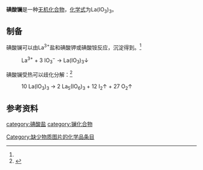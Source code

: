 {{chembox
| verifiedrevid = 
|   Name = 碘酸镧
|CustomizedImage=[[File:3.svg|File:3.svg]][[File:Iodat-Ion.svg|File:Iodat-Ion.svg]][[File:La3+.svg|File:La3+.svg]]
|   OtherNames = 
|   IUPACName = 
| Section1 = {{Chembox Identifiers
|   CASNo = 13870-19-4
|   CASNo_Ref = {{cascite|changed|??}}
|  ChemSpiderID_Ref  = {{chemspidercite|correct|chemspider}}|  ChemSpiderID  =  
|  PubChem  =  
|  InChI  = 
|  InChIKey  = 
|  SMILES  =  
|  StdInChI_Ref  = {{stdinchicite|correct|chemspider}}|  StdInChI  = 
|  StdInChIKey_Ref  = {{stdinchicite|correct|chemspider}}|  StdInChIKey  =  
}}
| Section2 = {{Chembox Properties
|   Formula = La(IO<sub>3</sub>)<sub>3</sub>
|   MolarMass = 663.617
|   Appearance = 无色晶体
|   Density = 
|   MeltingPt = 
|   Solubility = 1.07×10<sup>-3</sup>mol·L<sup>-1</sup><ref name=wj>《无机化学丛书》. 第七卷 钪 稀土元素. 易宪武 等主编. 科学出版社. P<sub>184~185</sub>. 13. 卤素含氧酸盐</ref>
|   BoilingPt = 
|   Solvent =
|   SolubleOther = 
  }}
| Section7 = {{Chembox Hazards
|  EUHazardSymbol =
|  RPhrases =
|  SPhrases =
|  MainHazards = 
|  NFPA-H = 
|  NFPA-F = 
|  NFPA-R = 
|  NFPA-O = 
|  RSPhrases = 
|  ExploLimits = 
|  PEL = 
  }}
| Section8 = {{Chembox Related
|   Function = 
|   OtherFunctn = 
|   OtherAnions = [[硝酸镧|硝酸镧]]<br />[[氧化镧|氧化镧]]
|   OtherCations = [[碘酸铈|碘酸铈]]
|   OtherCpds = 
  }}
}}

'''碘酸镧'''是一种[[无机化合物|无机化合物]]，[[化学式|化学式]]为La(IO<sub>3</sub>)<sub>3</sub>。

==制备==
碘酸镧可以由La<sup>3+</sup>盐和碘酸钾或碘酸铵反应，沉淀得到。<ref name=wj />
: La<sup>3+</sup> + 3 IO<sub>3</sub><sup>−</sup> → La(IO<sub>3</sub>)<sub>3</sub>↓
碘酸镧受热可以歧化分解：<ref>{{cite journal|journal=Journal of Solid State Chemistry|volume=14|issue=2|language=en|date=1975-06|pages=122–132|doi=10.1016/0022-4596(75)90002-X|url=https://linkinghub.elsevier.com/retrieve/pii/002245967590002X|title=Transition metal iodates. VI. Preparation and characterization of the larger lanthanide iodates|accessdate=2020-05-29|author=K. Nassau, J.W. Shiever, B.E. Prescott|archive-date=2018-07-01|archive-url=https://web.archive.org/web/20180701063936/https://linkinghub.elsevier.com/retrieve/pii/002245967590002X|dead-url=no}}</ref>
: 10 La(IO<sub>3</sub>)<sub>3</sub> → 2 La<sub>5</sub>(IO<sub>6</sub>)<sub>3</sub> + 12 I<sub>2</sub>↑ + 27 O<sub>2</sub>↑
==参考资料==
{{reflist}}

{{镧化合物}}
{{碘酸盐}}

[[category:碘酸盐|category:碘酸盐]]
[[category:镧化合物|category:镧化合物]]
[[Category:缺少物质图片的化学品条目|Category:缺少物质图片的化学品条目]]